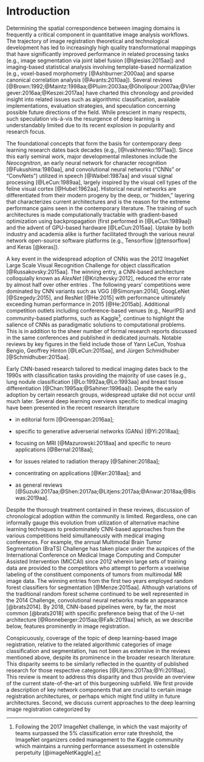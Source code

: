 
# Introduction

Determining the spatial correspondence between imaging domains is frequently a
critical component in quantitative image analysis workflows.  The trajectory of
image registration theoretical and technological development has led to increasingly
high quality transformational mappings that have significantly improved performance in related
processing tasks (e.g., image segmentation via joint label fusion [@Iglesias:2015aa])
and imaging-based statistical analysis involving template-based normalization
(e.g., voxel-based morphometry [@Ashburner:2000aa] and sparse canonical correlation analysis [@Avants:2010aa]).  Several reviews
[@Brown:1992;@Maintz:1998aa;@Pluim:2003aa;@Gholipour:2007aa;@Viergever:2016aa;@Keszei:2017aa]
have charted this chronology and provided insight into related issues such as algorithmic
classification, available implementations, evaluation strategies, and speculation
concerning possible future directions of the field.  While prescient in many respects,
such speculation vis-à-vis the  resurgence of deep learning is understandably
limited due to its recent explosion in popularity and research focus.


The foundational concepts that form the basis for contemporary deep learning research
dates back decades (e.g., [@Ivakhnenko:1971aa]).  Since this early seminal work,
major developmental milestones include the *Neocognitron*, an early neural network
for character recognition [@Fukushima:1980aa], and convolutional neural networks
("CNNs" or "ConvNets") utilized in speech [@Waibel:1987aa] and visual signal processing
[@LeCun:1989aa], largely inspired by the visual cell types of the feline visual cortex
[@Hubel:1962aa].  Historical neural networks are differentiated from their modern progeny
by the deep, or "hidden," layering that characterizes current architectures and is the reason for the
extreme performance gains seen in the contemporary literature.  The training of such architectures is
made computationally tractable with gradient-based optimization using backpropagation
(first performed in [@LeCun:1989aa]) and the advent of GPU-based hardware [@LeCun:2015aa].
Uptake by both industry and academia alike is further facilitated through the various
neural network open-source software platforms (e.g., Tensorflow [@tensorflow] and Keras [@keras]).

A key event in the widespread adoption of CNNs was the 2012
ImageNet Large Scale Visual Recognition Challenge for object classification [@Russakovsky:2015aa].
The winning entry, a CNN-based architecture colloquially known as *AlexNet* [@Krizhevsky:2012],
reduced the error rate by almost half over other entries .  The following years' competitions were
dominated by CNN variants such as VGG [@Simonyan:2014], GoogLeNet [@Szegedy:2015], and
ResNet [@He:2015] with performance ultimately exceeding human performance in 2015
[@He:2015ab].  Additional competition outlets including conference-based venues
(e.g., NeurIPS) and community-based platforms, such as Kaggle[^1], continue to highlight
the salience of CNNs as paradigmatic solutions to computational problems.  This is in addition
to the sheer number of formal research reports discussed in the same conferences and published
in dedicated journals.  Notable reviews by key figures in the field include those of
Yann LeCun, Yoshua Bengio, Geoffrey Hinton [@LeCun:2015aa], and Jürgen Schmidhuber
[@Schmidhuber:2015aa].

[^1]: Following the 2017 ImageNet challenge, in which the vast majority of
teams surpassed the 5\% classification error rate threshold, the ImageNet organizers ceded management
to the Kaggle community which maintains a running performance assessment in ostensible perpetuity
[@imageNetKaggle].

Early CNN-based research tailored to medical imaging dates back to the 1990s with classification
tasks providing the majority of use cases (e.g., lung nodule classification
[@Lo:1992aa;@Lo:1993aa] and breast tissue differentiation [@Chan:1995aa;@Sahiner:1996aa]).
Despite the early adoption by certain research groups, widespread uptake did not occur
until much later.  Several deep learning overviews specific to medical imaging
have been presented in the recent research literature

* in editorial form [@Greenspan:2016aa];

* specific to generative adverserial networks (GANs) [@Yi:2018aa];

* focusing on MRI [@Mazurowski:2018aa] and specific to neuro applications [@Bernal:2018aa];

* for issues related to radiation therapy [@Sahiner:2018aa];

* concentrating on applications [@Ker:2018aa]; and

* as general reviews [@Suzuki:2017aa;@Shen:2017aa;@Litjens:2017aa;@Anwar:2018aa;@Biswas:2019aa].

Despite the thorough treatment contained in these reviews, discussion of chronological
adoption within the community is limited.  Regardless,
one can informally gauge this evolution from utilization of alternative
machine learning techniques to predominately CNN-based approaches from the various
competitions held simultaneously with medical imaging conferences.  For example,
the annual Multimodal Brain Tumor Segmentation (BraTS) Challenge has taken
place under the auspices of the International Conference on Medical Image Computing
and Computer Assisted Intervention (MICCAI) since 2012 wherein large sets of training
data are provided to the competitors who attempt to perform a voxelwise labeling
of the constituent components of tumors from multimodal MR image data.  The winning
entries from the first two years employed random forest classifiers for segmentation [@Menze:2015aa].
Although variations of the traditional random forest scheme continued to be well represented
in the 2014 Challenge, convolutional neural networks made an appearance [@brats2014].
By 2018, CNN-based pipelines were, by far, the most common [@brats2018]
with specific preference being that of the U-net architecture [@Ronneberger:2015aa;@Falk:2019aa]
which, as we describe below, features prominently in image registration.

Conspicuously, coverage of the topic of deep learning-based image registration,
relative to the related algorithmic categories of image classification and segmentation,
has not been as extensive in the reviews mentioned above, despite its prominence in
the broader research literature.  This disparity seems to be similarly
reflected in the quantity of published research for those respective categories
[@Litjens:2017aa;@Yi:2018aa].  This review is meant to address this disparity and
thus provide an overview of the current state-of-the-art of this burgeoning
subfield. We first provide a description of key network components that are
crucial to certain image registration architectures, or perhaps which might
find utility in future architectures.  Second, we discuss current approaches
to the deep learning image registration categorized by \ldots








<!--

* Early work in medical image registration with the GPU focused on interfacing wiht the
hardware directly [@Shams:2010aa;@Modat:2010aa].  One of the review papers listed this as well.



* Brief history of deep learning.  Cite the various review articles.

* Available resources

    * The usual packages (tensorflow, theano, Caffe, Lasagne, Flux (Julia), Keras (python and R))

    * NiftyNet

    * ANTsRNet

    * Countless repositories of individual implementations

* Brief history of image registration

* Structure of the review

    * Discussion --- what are some of the challengs specific to image registration?

-->